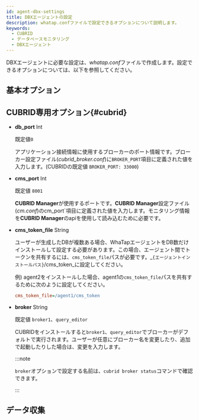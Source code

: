 ```yaml
---
id: agent-dbx-settings
title: DBXエージェントの設定
description: whatap.confファイルで設定できるオプションについて説明します。
keywords:
  - CUBRID
  - データベースモニタリング
  - DBXエージェント
---
```


DBXエージェントに必要な設定は、*whatap.conf*ファイルで作成します。設定できるオプションについては、以下を参照してください。

## 基本オプション


<Dbagentdbxbasicoption />

## CUBRID専用オプション{#cubrid}

- **db_port** <span class='type'>Int</span>

  既定値`0`

  アプリケーション接続情報に使用するブローカーのポート情報です。ブローカー設定ファイル(*cubrid_broker.conf*)に`BROKER_PORT`項目に定義された値を入力します。(CUBRIDの既定値 `BROKER_PORT: 33000`)

- **cms_port** <span class='type'>Int</span>

  既定値 `8001`

  **CUBRID Manager**が使用するポートです。**CUBRID Manager**設定ファイル(*cm.conf*)のcm_port\`項目に定義された値を入力します。モニタリング情報を**CUBRID Manager**のapiを使用して読み込むために必要です。

- **cms_token_file** <span class='type'>String</span>

  ユーザーが生成したDBが複数ある場合、WhaTapエージェントをDB数だけインストールして設定する必要があります。この場合、エージェント間でトークンを共有するには、`cms_token_file`パスが必要です。_`{エージェントインストールパス}`/cms_token_に設定してください。 

  例) agent2をインストールした場合、agent1の`cms_token_file`パスを共有するために次のように設定してください。

  ```ini title='whtap.conf'
  cms_token_file=/agent1/cms_token
  ```

- **broker** <span class='type'>String</span>

  既定値 `broker1`、`query_editor`

  CUBRIDをインストールすると`broker1`、`query_editor`でブローカーがデフォルトで実行されます。ユーザーが任意にブローカー名を変更したり、追加で起動したりした場合は、変更を入力します。

  :::note

  `broker`オプションで設定する名前は、`cubrid broker status`コマンドで確認できます。

  :::

## データ収集


<Dbagentsettingdatacollection />


<Dbaes256encrypt />


<Dbsettingagentnamedetails level={2} agentType="DBX" />
